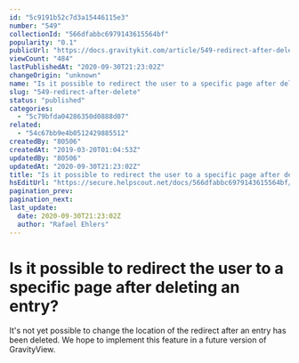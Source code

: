 ```yaml
---
id: "5c9191b52c7d3a15446115e3"
number: "549"
collectionId: "566dfabbc6979143615564bf"
popularity: "0.1"
publicUrl: "https://docs.gravitykit.com/article/549-redirect-after-delete"
viewCount: "484"
lastPublishedAt: "2020-09-30T21:23:02Z"
changeOrigin: "unknown"
name: "Is it possible to redirect the user to a specific page after deleting an entry?"
slug: "549-redirect-after-delete"
status: "published"
categories: 
  - "5c79bfda04286350d0888d07"
related: 
  - "54c67bb9e4b0512429885512"
createdBy: "80506"
createdAt: "2019-03-20T01:04:53Z"
updatedBy: "80506"
updatedAt: "2020-09-30T21:23:02Z"
title: "Is it possible to redirect the user to a specific page after deleting an entry?"
hsEditUrl: "https://secure.helpscout.net/docs/566dfabbc6979143615564bf/article/5c9191b52c7d3a15446115e3"
pagination_prev: 
pagination_next: 
last_update:
  date: 2020-09-30T21:23:02Z
  author: "Rafael Ehlers"
---
```


# Is it possible to redirect the user to a specific page after deleting an entry?

It's not yet possible to change the location of the redirect after an entry has been deleted. We hope to implement this feature in a future version of GravityView.